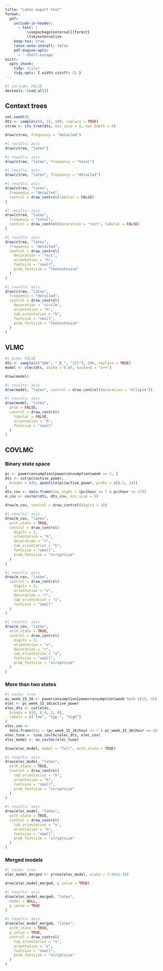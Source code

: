 ```yaml
---
title: "Latex export test"
format: 
  pdf:
    include-in-header: 
      - text: |
          \usepackage[external]{forest}
          \tikzexternalize
    keep-tex: true
    latex-auto-install: false
    pdf-engine-opts:
      - '-shell-escape'
knitr:
  opts_chunk: 
    tidy: styler
    tidy.opts: { width.cutoff: 55 }
---
```


```r
#| include: FALSE
devtools::load_all()
```

## Context trees

```r
set.seed(0)
dts <- sample(c(0, 1), 100, replace = TRUE)
ctree <- ctx_tree(dts, min_size = 8, max_depth = 9)
```

```r
draw(ctree, frequency = "detailed")
```

```r
#| results: asis
draw(ctree, "latex")
```

```r
#| results: asis
draw(ctree, "latex", frequency = "total")
```
```r
#| results: asis
draw(ctree, "latex", frequency = "detailed")
```
```r
#| results: asis
draw(ctree, "latex",
  frequency = "detailed",
  control = draw_control(tabular = FALSE)
)
```
```r
#| results: asis
draw(ctree, "latex",
  frequency = "total",
  control = draw_control(decoration = "rect", tabular = FALSE)
)
```
```r
#| results: asis
draw(ctree, "latex",
  frequency = "detailed",
  control = draw_control(
    decoration = "rect",
    orientation = "h",
    fontsize = "small",
    prob_fontsize = "footnotesize"
  )
)
```
```r
#| results: asis
draw(ctree, "latex",
  frequency = "detailed",
  control = draw_control(
    decoration = "circle",
    orientation = "h",
    tab_orientation = "h",
    fontsize = "small",
    prob_fontsize = "footnotesize"
  )
)
```

## VLMC
```r
#| echo: FALSE
dts <- sample(c("$A$", "_B_", "{C}"), 500, replace = TRUE)
model <- vlmc(dts, alpha = 0.05, backend = "C++")
```

```r
draw(model)
```

```r
#| results: asis
draw(model, "latex", control = draw_control(decoration = "ellipse"))
```

```r
#| results: asis
draw(model, "latex",
  prob = FALSE,
  control = draw_control(
    tabular = FALSE,
    orientation = "h",
    fontsize = "small"
  )
)
```


## COVLMC
### Binary state space
```r
pc <- powerconsumption[powerconsumption$week == 5, ]
dts <- cut(pc$active_power,
  breaks = c(0, quantile(pc$active_power, probs = c(0.5, 1)))
)
dts_cov <- data.frame(day_night = (pc$hour >= 7 & pc$hour <= 17))
m_cov <- covlmc(dts, dts_cov, min_size = 5)
```

```r
draw(m_cov, control = draw_control(digits = 3))
```

```r
#| results: asis
draw(m_cov, "latex",
  with_state = TRUE,
  control = draw_control(
    digits = 3,
    orientation = "h",
    decoration = "r",
    tab_orientation = "h",
    fontsize = "small",
    prob_fontsize = "scriptsize"
  )
)
```
```r
#| results: asis
draw(m_cov, "latex",
  control = draw_control(
    digits = 3,
    orientation = "v",
    decoration = "r",
    tab_orientation = "v",
    fontsize = "small"
  )
)
```
```r
#| results: asis
draw(m_cov, "latex",
  with_state = TRUE,
  control = draw_control(
    digits = 3,
    orientation = "v",
    decoration = "r",
    tab_orientation = "v",
    fontsize = "small",
    prob_fontsize = "scriptsize"
  )
)
```

### More than two states
```r
#| cache: true
pc_week_15_16 <- powerconsumption[powerconsumption$week %in% c(15, 16), ]
elec <- pc_week_15_16$active_power
elec_dts <- cut(elec,
  breaks = c(0, 0.4, 2, 8),
  labels = c("low", "typ.", "high")
)
elec_cov <-
  data.frame(day = (pc_week_15_16$hour >= 7 & pc_week_15_16$hour <= 18))
elec_tune <- tune_covlmc(elec_dts, elec_cov)
elec_model <- as_covlmc(elec_tune)
```

```r
draw(elec_model, model = "full", with_state = TRUE)
```
```r
#| results: asis
draw(elec_model, "latex",
  with_state = TRUE,
  control = draw_control(
    tab_orientation = "h",
    orientation = "h",
    fontsize = "small",
    prob_fontsize = "scriptsize"
  )
)
```

```r
#| results: asis
draw(elec_model, "latex",
  with_state = TRUE,
  control = draw_control(
    tab_orientation = "v",
    orientation = "h",
    fontsize = "small",
    prob_fontsize = "scriptsize"
  )
)
```

### Merged models
```r
#| cache: true
elec_model_merged <- prune(elec_model, alpha = 3.961e-10)
```

```r
draw(elec_model_merged, p_value = TRUE)
```


```r
#| results: asis
draw(elec_model_merged, "latex",
  model = NULL,
  p_value = TRUE
)
```

```r
#| results: asis
draw(elec_model_merged, "latex",
  with_state = TRUE,
  p_value = TRUE,
  control = draw_control(
    tab_orientation = "v",
    orientation = "v",
    fontsize = "small",
    prob_fontsize = "scriptsize"
  )
)
```
